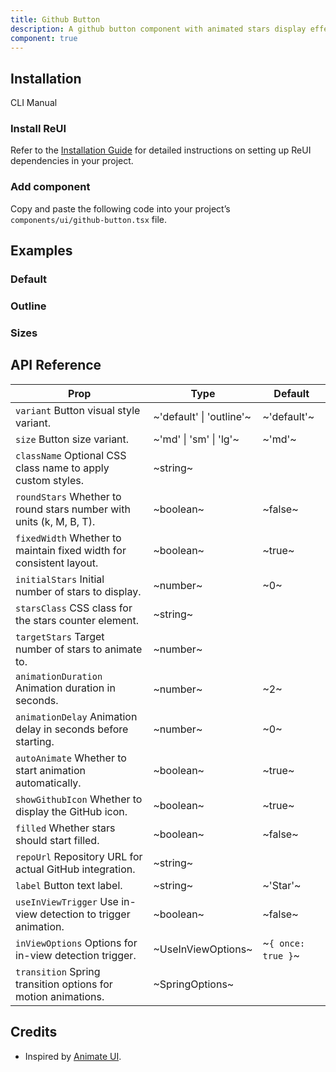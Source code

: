 ```yaml
---
title: Github Button
description: A github button component with animated stars display effects.
component: true
---
```


## Installation

<Tabs defaultValue="cli">

<TabsList>
  <TabsTrigger value="cli">CLI</TabsTrigger>
  <TabsTrigger value="manual">Manual</TabsTrigger>
</TabsList>

<TabsContent value="cli">
  <CliCommands name="github-button" />
</TabsContent>

<TabsContent value="manual">    
<Steps>

### Install ReUI

Refer to the [Installation Guide](/docs/installation) for detailed instructions on setting up ReUI dependencies in your project.

### Add component

Copy and paste the following code into your project’s `components/ui/github-button.tsx` file.

<ComponentPreview name="github-button" />

</Steps>

</TabsContent>

</Tabs>

## Examples

### Default

<ExamplePreview path="github-button/default" />

### Outline

<ExamplePreview path="github-button/outline" />

### Sizes

<ExamplePreview path="github-button/sizes" />

## API Reference

| **Prop**                                                                                       | **Type**                 | **Default**        |
| ---------------------------------------------------------------------------------------------- | ------------------------ | ------------------ |
| `variant` <PopoverInfo>Button visual style variant.</PopoverInfo>                              | ~'default' \| 'outline'~ | ~'default'~        |
| `size` <PopoverInfo>Button size variant.</PopoverInfo>                                         | ~'md' \| 'sm' \| 'lg'~   | ~'md'~             |
| `className` <PopoverInfo>Optional CSS class name to apply custom styles.</PopoverInfo>         | ~string~                 | <Na/>              |
| `roundStars` <PopoverInfo>Whether to round stars number with units (k, M, B, T).</PopoverInfo> | ~boolean~                | ~false~            |
| `fixedWidth` <PopoverInfo>Whether to maintain fixed width for consistent layout.</PopoverInfo> | ~boolean~                | ~true~             |
| `initialStars` <PopoverInfo>Initial number of stars to display.</PopoverInfo>                  | ~number~                 | ~0~                |
| `starsClass` <PopoverInfo>CSS class for the stars counter element.</PopoverInfo>               | ~string~                 | <Na/>              |
| `targetStars` <PopoverInfo>Target number of stars to animate to.</PopoverInfo>                 | ~number~                 | <Na/>              |
| `animationDuration` <PopoverInfo>Animation duration in seconds.</PopoverInfo>                  | ~number~                 | ~2~                |
| `animationDelay` <PopoverInfo>Animation delay in seconds before starting.</PopoverInfo>        | ~number~                 | ~0~                |
| `autoAnimate` <PopoverInfo>Whether to start animation automatically.</PopoverInfo>             | ~boolean~                | ~true~             |
| `showGithubIcon` <PopoverInfo>Whether to display the GitHub icon.</PopoverInfo>                | ~boolean~                | ~true~             |
| `filled` <PopoverInfo>Whether stars should start filled.</PopoverInfo>                         | ~boolean~                | ~false~            |
| `repoUrl` <PopoverInfo>Repository URL for actual GitHub integration.</PopoverInfo>             | ~string~                 | <Na/>              |
| `label` <PopoverInfo>Button text label.</PopoverInfo>                                          | ~string~                 | ~'Star'~           |
| `useInViewTrigger` <PopoverInfo>Use in-view detection to trigger animation.</PopoverInfo>      | ~boolean~                | ~false~            |
| `inViewOptions` <PopoverInfo>Options for in-view detection trigger.</PopoverInfo>              | ~UseInViewOptions~       | ~`{ once: true }`~ |
| `transition` <PopoverInfo>Spring transition options for motion animations.</PopoverInfo>       | ~SpringOptions~          | <Na/>              |

## Credits

- Inspired by [Animate UI](https://animate-ui.com/docs/buttons/github-stars).
